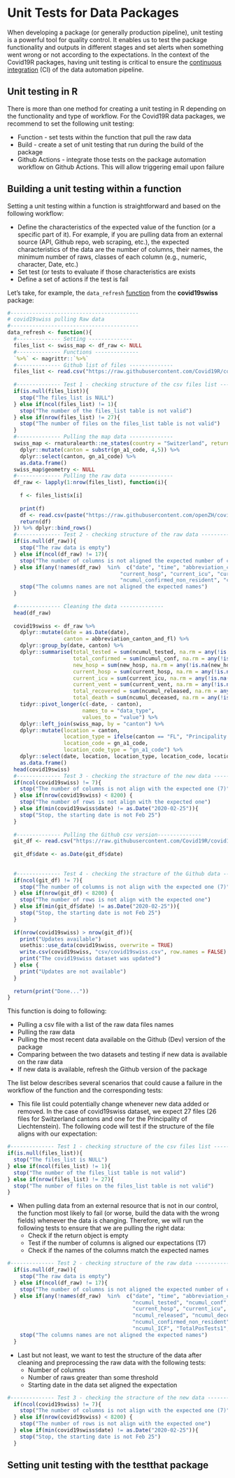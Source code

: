 # Unit Tests for Data Packages

When developing a package (or generally production pipeline), unit testing is a powerful tool for quality control. It enables us to test the package functionality and outputs in different stages and set alerts when something went wrong or not according to the expectations. In the context of the Covid19R packages, having unit testing is critical to ensure the [continuous integration](https://en.wikipedia.org/wiki/Continuous_integration) (CI) of the data automation pipeline.

## Unit testing in R

There is more than one method for creating a unit testing in R depending on the functionality and type of workflow. For the Covid19R data packages, we recommend to set the following unit testing:

* Function - set tests within the function that pull the raw data 
* Build - create a set of unit testing that run during the build of the package 
* Github Actions - integrate those tests on the package automation workflow on Github Actions. This will allow triggering email upon failure  

## Building a unit testing within a function

Setting a unit testing within a function is straightforward and based on the following workflow:

* Define the characteristics of the expected value of the function (or a specific part of it). For example, if you are pulling data from an external source (API, Github repo, web scraping, etc.), the expected characteristics of the data are the number of columns, their names, the minimum number of raws, classes of each column (e.g., numeric, character, Date, etc.)
* Set test (or tests to evaluate if those characteristics are exists
* Define a set of actions if the test is fail

Let's take, for example, the `data_refresh` [function](https://github.com/Covid19R/covid19swiss/blob/master/data_raw/pull_data.R) from the **covid19swiss** package: 

``` r
#-----------------------------------------
# covid19swiss pulling Raw data
#-----------------------------------------
data_refresh <- function(){
  #-------------- Setting --------------
  files_list <- swiss_map <- df_raw <- NULL
  #-------------- Functions --------------
  `%>%` <- magrittr::`%>%`
  #-------------- Github list of files --------------
  files_list <- read.csv("https://raw.githubusercontent.com/Covid19R/covid19swiss/master/csv/files_list.csv", stringsAsFactors = FALSE)
  
  #-------------- Test 1 - checking structure of the csv files list --------------
  if(is.null(files_list)){
    stop("The files_list is NULL")
  } else if(ncol(files_list) != 1){
    stop("The number of the files_list table is not valid")
  } else if(nrow(files_list) != 27){
    stop("The number of files on the files_list table is not valid")
  }
  #-------------- Pulling the map data --------------
  swiss_map <- rnaturalearth::ne_states(country = "Switzerland", returnclass = "sf") %>%
    dplyr::mutate(canton = substr(gn_a1_code, 4,5)) %>%
    dplyr::select(canton, gn_a1_code) %>%
    as.data.frame()
  swiss_map$geometry <- NULL
  #-------------- Pulling the raw data --------------
  df_raw <- lapply(1:nrow(files_list), function(i){
    
    f <- files_list$x[i]
    
    print(f)
    df <- read.csv(paste("https://raw.githubusercontent.com/openZH/covid_19/master/fallzahlen_kanton_total_csv_v2/", gsub('"', '', f), sep = ""), stringsAsFactors = FALSE)
    return(df)
  }) %>% dplyr::bind_rows()
  #-------------- Test 2 - checking structure of the raw data --------------
  if(is.null(df_raw)){
    stop("The raw data is empty")
  } else if(ncol(df_raw) != 17){
    stop("The number of columns is not aligned the expected number of columns")
  } else if(any(!names(df_raw)  %in%  c("date", "time", "abbreviation_canton_and_fl", "ncumul_tested", "ncumul_conf", "new_hosp",
                                    "current_hosp", "current_icu", "current_vent", "ncumul_released", "ncumul_deceased", "source",
                                    "ncumul_confirmed_non_resident", "current_hosp_non_resident", "ncumul_ICF", "TotalPosTests1", "ninst_ICU_intub"))){
    stop("The columns names are not aligned the expected names")
  }
  
  #-------------- Cleaning the data --------------
  head(df_raw)
  
  covid19swiss <- df_raw %>%
    dplyr::mutate(date = as.Date(date),
                  canton = abbreviation_canton_and_fl) %>%
    dplyr::group_by(date, canton) %>%
    dplyr::summarise(total_tested = sum(ncumul_tested, na.rm = any(!is.na(ncumul_tested))),
                     total_confirmed = sum(ncumul_conf, na.rm = any(!is.na(ncumul_tested))),
                     new_hosp = sum(new_hosp, na.rm = any(!is.na(new_hosp))),
                     current_hosp = sum(current_hosp, na.rm = any(!is.na(current_hosp))),
                     current_icu = sum(current_icu, na.rm = any(!is.na(current_icu))),
                     current_vent = sum(current_vent, na.rm = any(!is.na(current_vent))),
                     total_recovered = sum(ncumul_released, na.rm = any(!is.na(ncumul_released))),
                     total_death = sum(ncumul_deceased, na.rm = any(!is.na(ncumul_deceased)))) %>%
    tidyr::pivot_longer(c(-date, - canton),
                        names_to = "data_type",
                        values_to = "value") %>%
    dplyr::left_join(swiss_map, by = "canton") %>%
    dplyr::mutate(location = canton,
                  location_type = ifelse(canton == "FL", "Principality of Liechtenstein", "Canton of Switzerland"),
                  location_code = gn_a1_code,
                  location_code_type = "gn_a1_code") %>%
    dplyr::select(date, location, location_type, location_code, location_code_type, data_type, value) %>%
    as.data.frame()
  head(covid19swiss)
  #-------------- Test 3 - checking the stracture of the new data --------------
  if(ncol(covid19swiss) != 7){
    stop("The number of columns is not align with the expected one (7)")
  } else if(nrow(covid19swiss) < 8200) {
    stop("The number of rows is not align with the expected one")
  } else if(min(covid19swiss$date) != as.Date("2020-02-25")){
    stop("Stop, the starting date is not Feb 25")
  }
  
  #-------------- Pulling the Github csv version--------------
  git_df <- read.csv("https://raw.githubusercontent.com/Covid19R/covid19swiss/master/csv/covid19swiss.csv", stringsAsFactors = FALSE)
  
  git_df$date <- as.Date(git_df$date)
  
  
  #-------------- Test 4 - checking the stracture of the Github data --------------
  if(ncol(git_df) != 7){
    stop("The number of columns is not align with the expected one (7)")
  } else if(nrow(git_df) < 8200) {
    stop("The number of rows is not align with the expected one")
  } else if(min(git_df$date) != as.Date("2020-02-25")){
    stop("Stop, the starting date is not Feb 25")
  }
  
  if(nrow(covid19swiss) > nrow(git_df)){
    print("Updates available")
    usethis::use_data(covid19swiss, overwrite = TRUE)
    write.csv(covid19swiss, "csv/covid19swiss.csv", row.names = FALSE)
    print("The covid19swiss dataset was updated")
  } else {
    print("Updates are not available")
  }
  
  return(print("Done..."))
}

```

This function is doing to following:

* Pulling a csv file with a list of the raw data files names
* Pulling the raw data 
* Pulling the most recent data available on the Github (Dev) version of the package
* Comparing between the two datasets and testing if new data is available on the raw data
* If new data is available, refresh the Github version of the package

The list below describes several scenarios that could cause a failure in the workflow of the function and the corresponding tests:

* This file list could potentially change whenever new data added or removed.  In the case of covid19swiss dataset, we expect 27 files (26 files for Switzerland cantons and one for the Principality of Liechtenstein). The following code will test if the structure of the file aligns with our expectation:

``` r
#-------------- Test 1 - checking structure of the csv files list --------------
if(is.null(files_list)){
  stop("The files_list is NULL")
} else if(ncol(files_list) != 1){
  stop("The number of the files_list table is not valid")
} else if(nrow(files_list) != 27){
  stop("The number of files on the files_list table is not valid")
}
```

* When pulling data from an external resource that is not in our control, the function most likely to fail (or worse, build the data with the wrong fields) whenever the data is changing. Therefore, we will run the following tests to ensure that we are pulling the right data:
    - Check if the return object is empty
    - Test if the number of columns is aligned our expectations (17)
    - Check if the names of the columns match the expected names
    
``` r
#-------------- Test 2 - checking structure of the raw data --------------
  if(is.null(df_raw)){
    stop("The raw data is empty")
  } else if(ncol(df_raw) != 17){
    stop("The number of columns is not aligned the expected number of columns")
  } else if(any(!names(df_raw)  %in%  c("date", "time", "abbreviation_canton_and_fl", 
                                        "ncumul_tested", "ncumul_conf", "new_hosp",
                                        "current_hosp", "current_icu", "current_vent", 
                                        "ncumul_released", "ncumul_deceased", "source",
                                        "ncumul_confirmed_non_resident", "current_hosp_non_resident", 
                                        "ncumul_ICF", "TotalPosTests1", "ninst_ICU_intub"))){
    stop("The columns names are not aligned the expected names")
  }
```

* Last but not least, we want to test the structure of the data after cleaning and preprocessing the raw data with the following tests:
    - Number of columns
    - Number of raws greater than some threshold 
    - Starting date in the data set aligned the expectation

``` r
#-------------- Test 3 - checking the stracture of the new data --------------
  if(ncol(covid19swiss) != 7){
    stop("The number of columns is not align with the expected one (7)")
  } else if(nrow(covid19swiss) < 8200) {
    stop("The number of rows is not align with the expected one")
  } else if(min(covid19swiss$date) != as.Date("2020-02-25")){
    stop("Stop, the starting date is not Feb 25")
  }
```


## Setting unit testing with the testthat package

